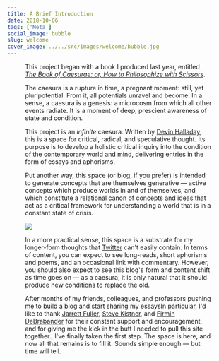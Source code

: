 ```yaml
---
title: A Brief Introduction
date: 2018-10-06
tags: ['Meta']
social_image: bubble
slug: welcome
cover_image: ../../src/images/welcome/bubble.jpg
---
```


<Figure src={bubble} />

This project began with a book I produced last year, entitled [*The Book of Caesurae: or, How to Philosophize with Scissors*](https://devinhalladay.com/work/book-of-caesurae/).

The caesura is a rupture in time, a pregnant moment: still, yet pluripotential. From it, all potentials unravel and become. In a sense, a caesura is a genesis: a microcosm from which all other events radiate. It is a moment of deep, prescient awareness of state and condition.

This project is an *infinite* caesura. Written by [Devin Halladay](https://devinhalladay.com), this is a space for critical, radical, and speculative thought. Its purpose is to develop a holistic critical inquiry into the condition of the contemporary world and mind, delivering entries in the form of essays and aphorisms.

Put another way, this space (or blog, if you prefer) is intended to generate concepts that are themselves generative — active concepts which produce worlds in and of themselves, and which constitute a relational canon of concepts and ideas that act as a critical framework for understanding a world that is in a constant state of crisis.

<img src={leaves}/>

In a more practical sense, this space is a substrate for my longer-form thoughts that [Twitter](https://twitter.com/devinhalladay) can't easily contain. In terms of content, you can expect to see long-reads, short aphorisms and poems, and an occasional link with commentary. However, you should also expect to see this blog's form and content shift as time goes on — as a caesura, it is only natural that it should produce new conditions to replace the old.

After months of my friends, colleagues, and professors pushing me to build a blog and start sharing my essays<Footnote id={1}>In particular, I'd like to thank [Jarrett Fuller](http://twitter.com/jarrettfuller), [Steve Kistner](https://twitter.com/realstevehere), and [Firmin DeBrabander](https://www.mica.edu/undergraduate-majors-minors/humanistic-studies-major/firmin-debrabander/) for their constant support and encouragement, and for giving me the kick in the butt I needed to pull this site together.</Footnote>, I've finally taken the first step. The space is here, and now all that remains is to fill it. Sounds simple enough — but time will tell.

```references
```
